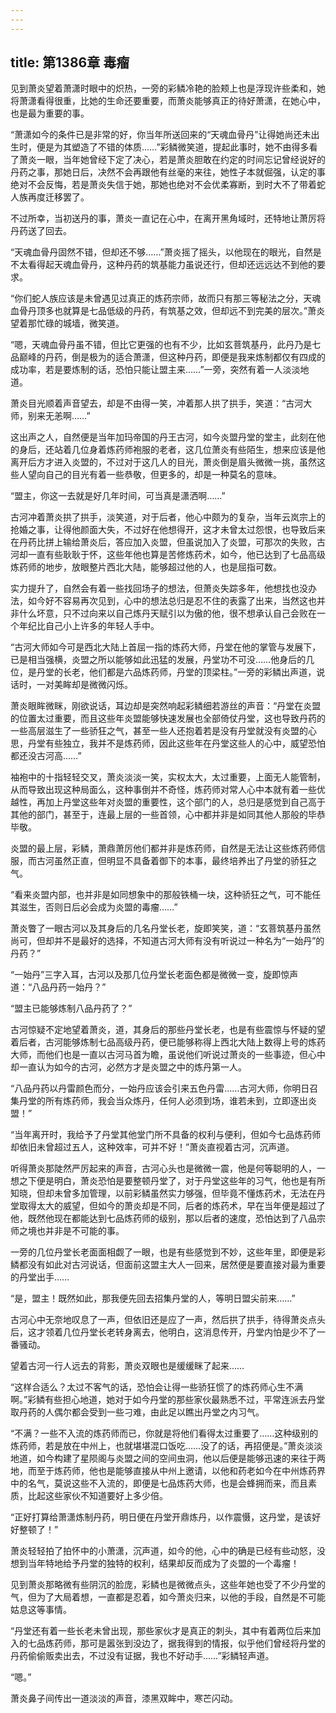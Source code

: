 ```yaml
---
---
---
```

title: 第1386章 毒瘤
---



见到萧炎望着萧潇时眼中的炽热，一旁的彩鳞冷艳的脸颊上也是浮现许些柔和，她将萧潇看得很重，比她的生命还要重要，而萧炎能够真正的待好萧潇，在她心中，也是最为重要的事。

“萧潇如今的条件已是非常的好，你当年所送回来的“天魂血骨丹”让得她尚还未出生时，便是为其塑造了不错的体质……”彩鳞微笑道，提起此事时，她不由得多看了萧炎一眼，当年她曾经下定了决心，若是萧炎胆敢在约定的时间忘记曾经说好的丹药之事，那她日后，决然不会再跟他有丝毫的来往，她性子本就倔强，认定的事绝对不会反悔，若是萧炎失信于她，那她也绝对不会优柔寡断，到时大不了带着蛇人族再度迁移罢了。

不过所幸，当初送丹的事，萧炎一直记在心中，在离开黑角域时，还特地让萧厉将丹药送了回去。

“天魂血骨丹固然不错，但却还不够……”萧炎摇了摇头，以他现在的眼光，自然是不太看得起天魂血骨丹，这种丹药的筑基能力虽说还行，但却还远远达不到他的要求。

“你们蛇人族应该是未曾遇见过真正的炼药宗师，故而只有那三等秘法之分，天魂血骨丹顶多也就算是七品低级的丹药，有筑基之效，但却远不到完美的层次。”萧炎望着那忙碌的城墙，微笑道。

“嗯，天魂血骨丹虽不错，但比它更强的也有不少，比如玄菩筑基丹，此丹乃是七品巅峰的丹药，倒是极为的适合萧潇，但这种丹药，即便是我来炼制都仅有四成的成功率，若是要炼制的话，恐怕只能让盟主来……”一旁，突然有着一人淡淡地道。

萧炎目光顺着声音望去，却是不由得一笑，冲着那人拱了拱手，笑道：“古河大师，别来无恙啊……”

这出声之人，自然便是当年加玛帝国的丹王古河，如今炎盟丹堂的堂主，此刻在他的身后，还站着几位身着炼药师袍服的老者，这几位萧炎有些陌生，想来应该是他离开后方才进入炎盟的，不过对于这几人的目光，萧炎倒是眉头微微一挑，虽然这些人望向自己的目光有着一些恭敬，但更多的，却是一种莫名的意味。

“盟主，你这一去就是好几年时间，可当真是潇洒啊……”

古河冲着萧炎拱了拱手，淡笑道，对于后者，他心中颇为的复杂，当年云岚宗上的抢婚之事，让得他颜面大失，不过好在他想得开，这才未曾太过怨恨，也导致后来在丹药比拼上输给萧炎后，答应加入炎盟，但虽说加入了炎盟，可那次的失败，古河却一直有些耿耿于怀，这些年他也算是苦修炼药术，如今，他已达到了七品高级炼药师的地步，放眼整片西北大陆，能够超过他的人，也是屈指可数。

实力提升了，自然会有着一些找回场子的想法，但萧炎失踪多年，他想找也没办法，如今好不容易再次见到，心中的想法总归是忍不住的表露了出来，当然这也并非什么坏意，只不过向来以自己炼丹天赋引以为傲的他，很不想承认自己会败在一个年纪比自己小上许多的年轻人手中。

“古河大师如今可是西北大陆上首屈一指的炼药大师，丹堂在他的掌管与发展下，已是相当强横，炎盟之所以能够如此迅猛的发展，丹堂功不可没……他身后的几位，是丹堂的长老，他们都是六品炼药师，丹堂的顶梁柱。”一旁的彩鳞出声道，说话时，一对美眸却是微微闪烁。

萧炎眼眸微眯，刚欲说话，耳边却是突然响起彩鳞细若游丝的声音：“丹堂在炎盟的位置太过重要，而且这些年炎盟能够快速发展也全部倚仗丹堂，这也导致丹药的一些高层滋生了一些骄狂之气，甚至一些人还抱着若是没有丹堂就没有炎盟的心思，丹堂有些独立，我并不是炼药师，因此这些年在丹堂这些人的心中，威望恐怕都还没古河高……”

袖袍中的十指轻轻交叉，萧炎淡淡一笑，实权太大，太过重要，上面无人能管制，从而导致出现这种局面么，这种事倒并不奇怪，炼药师对常人心中本就有着一些优越性，再加上丹堂这些年对炎盟的重要性，这个部门的人，总归是感觉到自己高于其他的部门，甚至于，连最上层的一些首领，心中都并非是如同其他人那般的毕恭毕敬。

炎盟的最上层，彩鳞，萧鼎萧厉他们都并非是炼药师，自然是无法让这些炼药师信服，而古河虽然正直，但明显不具备着御下的本事，最终培养出了丹堂的骄狂之气。

“看来炎盟内部，也并非是如同想象中的那般铁桶一块，这种骄狂之气，可不能任其滋生，否则日后必会成为炎盟的毒瘤……”

萧炎瞥了一眼古河以及其身后的几名丹堂长老，旋即笑笑，道：“玄菩筑基丹虽然尚可，但却并不是最好的选择，不知道古河大师有没有听说过一种名为“一始丹”的丹药？”

“一始丹”三字入耳，古河以及那几位丹堂长老面色都是微微一变，旋即惊声道：“八品丹药一始丹？”

“盟主已能够炼制八品丹药了？”

古河惊疑不定地望着萧炎，道，其身后的那些丹堂长老，也是有些震惊与怀疑的望着后者，古河能够炼制七品高级丹药，便已能够称得上西北大陆上数得上号的炼药大师，而他们也是一直以古河马首为瞻，虽说他们听说过萧炎的一些事迹，但心中却一直认为如今的古河，必然方才是炎盟之中的炼丹第一人。

“八品丹药以丹雷颜色而分，一始丹应该会引来五色丹雷……古河大师，你明日召集丹堂的所有炼药师，我会当众炼丹，任何人必须到场，谁若未到，立即逐出炎盟！”

“当年离开时，我给予了丹堂其他堂门所不具备的权利与便利，但如今七品炼药师却依旧未曾超过五人，这种效率，可并不好！”萧炎直视着古河，沉声道。

听得萧炎那陡然严厉起来的声音，古河心头也是微微一震，他是何等聪明的人，一想之下便是明白，萧炎恐怕是要整顿丹堂了，对于丹堂这些年的习气，他也是有所知晓，但却未曾多加管理，以前彩鳞虽然实力够强，但毕竟不懂炼药术，无法在丹堂取得太大的威望，但如今的萧炎却是不同，后者的炼药术，早在当年便是超过了他，既然他现在都能达到七品炼药师的级别，那以后者的速度，恐怕达到了八品宗师之境也并非是不可能的事。

一旁的几位丹堂长老面面相觑了一眼，也是有些感觉到不妙，这些年里，即便是彩鳞都没有如此对古河说话，但面前这盟主大人一回来，居然便是要直接对最为重要的丹堂出手……

“是，盟主！既然如此，那我便先回去招集丹堂的人，等明日盟尖前来……”

古河心中无奈地叹息了一声，但依旧还是应了一声，然后拱了拱手，待得萧炎点头后，这才领着几位丹堂长老转身离去，他明白，这消息传开，丹堂内怕是少不了一番骚动。

望着古河一行人远去的背影，萧炎双眼也是缓缓眯了起来……

“这样合适么？太过不客气的话，恐怕会让得一些骄狂惯了的炼药师心生不满啊。”彩鳞有些担心地道，她对于如今丹堂的那些家伙最熟悉不过，平常连派去丹堂取丹药的人偶尔都会受到一些刁难，由此足以瞧出丹堂之内习气。

“不满？一些不入流的炼药师而已，你就是将他们看得太过重要了……这种级别的炼药师，若是放在中州上，也就堪堪混口饭吃……没了的话，再招便是。”萧炎淡淡地道，如今构建了星陨阁与炎盟之间的空间虫洞，他以后便是能够迅速的来往于两地，而至于炼药师，他也是能够直接从中州上邀请，以他和药老如今在中州炼药界中的名气，莫说这些不入流的，即便是七品炼药大师，也是会蜂拥而来，而且素质，比起这些家伙不知道要好上多少倍。

“正好打算给萧潇炼制丹药，明日便在丹堂开鼎炼丹，以作震慑，这丹堂，是该好好整顿了！”

萧炎轻轻拍了拍怀中的小萧潇，沉声道，如今的他，心中的确是已经有些动怒，没想到当年特地给予丹堂的独特的权利，结果却反而成为了炎盟的一个毒瘤！

见到萧炎那略微有些阴沉的脸庞，彩鳞也是微微点头，这些年她也受了不少丹堂的气，但为了大局着想，一直都是忍着，如今萧炎归来，以他的手段，自然是不可能姑息这等事情。

“丹堂还有着一些长老未曾出现，那些家伙才是真正的刺头，其中有着两位后来加入的七品炼药师，那可是嚣张到没边了，据我得到的情报，似乎他们曾经将丹堂的丹药偷偷贩卖出去，不过没有证据，我也不好动手……”彩鳞轻声道。

“嗯。”

萧炎鼻子间传出一道淡淡的声音，漆黑双眸中，寒芒闪动。